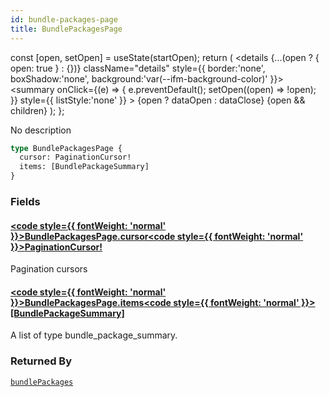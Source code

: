```yaml
---
id: bundle-packages-page
title: BundlePackagesPage
---
```









  const [open, setOpen] = useState(startOpen);
  return (
    <details {...(open ? { open: true } : {})} className="details" style={{ border:'none', boxShadow:'none', background:'var(--ifm-background-color)' }}>
      <summary
        onClick={(e) => {
          e.preventDefault();
          setOpen((open) => !open);
        }}
        style={{ listStyle:'none' }}
      >
      {open ? dataOpen : dataClose}
      </summary>
      {open && children}
    </details>
  );
};








No description


```graphql
type BundlePackagesPage {
  cursor: PaginationCursor!
  items: [BundlePackageSummary]
}
```




### Fields

#### [<code style={{ fontWeight: 'normal' }}>BundlePackagesPage.<b>cursor</b></code>](#)<Bullet />[<code style={{ fontWeight: 'normal' }}><b>PaginationCursor!</b></code>](/swapi/types/objects/pagination-cursor.mdx) <Badge class="badge badge--secondary badge--non_null" text="non-null"/> <Badge class="badge badge--secondary " text="object"/> 
Pagination cursors


#### [<code style={{ fontWeight: 'normal' }}>BundlePackagesPage.<b>items</b></code>](#)<Bullet />[<code style={{ fontWeight: 'normal' }}><b>[BundlePackageSummary]</b></code>](/swapi/types/objects/bundle-package-summary.mdx) <Badge class="badge badge--secondary " text="list"/> <Badge class="badge badge--secondary " text="object"/> 
A list of type bundle&#x005F;package&#x005F;summary.






### Returned By

[`bundlePackages`](/swapi/operations/queries/bundle-packages.mdx)  <Badge class="badge badge--secondary badge--relation" text="query"/>